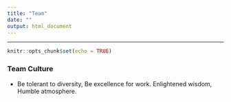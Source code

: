 ```yaml
---
title: "Team"
date: ""
output: html_document
---
```


<hr>

```r
knitr::opts_chunk$set(echo = TRUE)
```

### Team Culture
- Be tolerant to diversity, Be excellence for work. Enlightened wisdom, Humble atmosphere.

